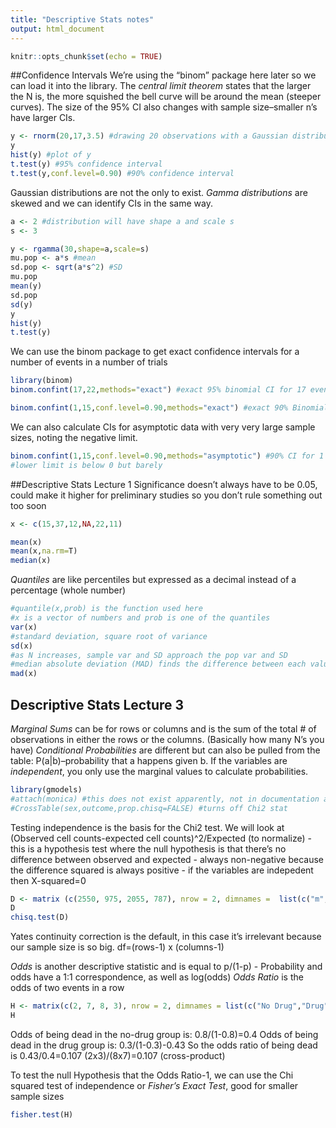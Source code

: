 ```yaml
---
title: "Descriptive Stats notes"
output: html_document
---
```


```r
knitr::opts_chunk$set(echo = TRUE)
```
##Confidence Intervals
We're using the "binom" package here later so we can load it into the library. 
The *central limit theorem* states that the larger the N is, the more squished the bell curve will be around the mean (steeper curves). The size of the 95% CI also changes with sample size--smaller n's have larger CIs.
```r
y <- rnorm(20,17,3.5) #drawing 20 observations with a Gaussian distribution, mean of 17, and SD of 3.5
y
hist(y) #plot of y
t.test(y) #95% confidence interval
t.test(y,conf.level=0.90) #90% confidence interval
```

Gaussian distributions are not the only to exist. *Gamma distributions* are skewed and we can identify CIs in the same way.
```r
a <- 2 #distribution will have shape a and scale s
s <- 3

y <- rgamma(30,shape=a,scale=s)
mu.pop <- a*s #mean
sd.pop <- sqrt(a*s^2) #SD
mu.pop
mean(y)
sd.pop
sd(y)
y
hist(y)
t.test(y)
```
We can use the binom package to get exact confidence intervals for a number of events in a number of trials
```r
library(binom)
binom.confint(17,22,methods="exact") #exact 95% binomial CI for 17 events in 22 trials

binom.confint(1,15,conf.level=0.90,methods="exact") #exact 90% Binomial Confidence Interval for 1 event in 15 trials
```

We can also calculate CIs for asymptotic data with very very large sample sizes, noting the negative limit.
```r
binom.confint(1,15,conf.level=0.90,methods="asymptotic") #90% CI for 1 event in 15 trials 
#lower limit is below 0 but barely
```

##Descriptive Stats Lecture 1
Significance doesn't always have to be 0.05, could make it higher for preliminary studies so you don't rule something out too soon
```r
x <- c(15,37,12,NA,22,11)

mean(x)
mean(x,na.rm=T)
median(x)
```
*Quantiles* are like percentiles but expressed as a decimal instead of a percentage (whole number)
```r
#quantile(x,prob) is the function used here
#x is a vector of numbers and prob is one of the quantiles
var(x)
#standard deviation, square root of variance
sd(x)
#as N increases, sample var and SD approach the pop var and SD
#median absolute deviation (MAD) finds the difference between each value and the median, good for outliers
mad(x)
```

## Descriptive Stats Lecture 3
*Marginal Sums* can be for rows or columns and is the sum of the total # of observations in either the rows or the columns. (Basically how many N's you have)
*Conditional Probabilities* are different but can also be pulled from the table: P(a|b)--probability that a happens given b. If the variables are *independent*, you only use the marginal values to calculate probabilities. 


```r
library(gmodels)
#attach(monica) #this does not exist apparently, not in documentation at all
#CrossTable(sex,outcome,prop.chisq=FALSE) #turns off Chi2 stat
```
Testing independence is the basis for the Chi2 test. We will look at (Observed cell counts-expected cell counts)^2/Expected (to normalize)
- this is a hypothesis test where the null hypothesis is that there's no difference between observed and expected
- always non-negative because the difference squared is always positive
- if the variables are indepedent then X-squared=0
```r
D <- matrix (c(2550, 975, 2055, 787), nrow = 2, dimnames =  list(c("m","f"),c("live","dead")))
D
chisq.test(D)
```
Yates continuity correction is the default, in this case it's irrelevant because our sample size is so big. df=(rows-1) x (columns-1)

*Odds* is another descriptive statistic and is equal to p/(1-p)
- Probability and odds have a 1:1 correspondence, as well as log(odds)
*Odds Ratio* is the odds of two events in a row
```r
H <- matrix(c(2, 7, 8, 3), nrow = 2, dimnames = list(c("No Drug","Drug"), c("live","dead"))) #ten patients per group
H
```
Odds of being dead in the no-drug group is: 0.8/(1-0.8)=0.4
Odds of being dead in the drug group is: 0.3/(1-0.3)-0.43
So the odds ratio of being dead is 0.43/0.4=0.107
(2x3)/(8x7)=0.107 (cross-product)

To test the null Hypothesis that the Odds Ratio-1, we can use the Chi squared test of independence or *Fisher's Exact Test*, good for smaller sample sizes
```r
fisher.test(H)
```




